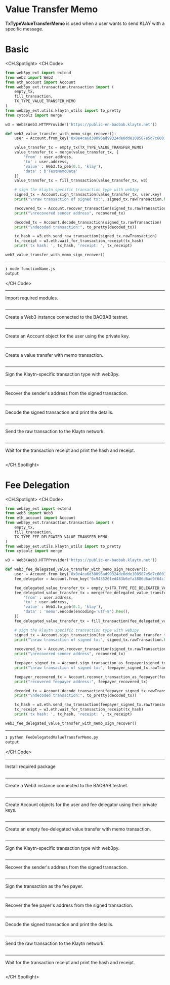 # Value Transfer Memo
**TxTypeValueTransferMemo** is used when a user wants to send KLAY with a specific message.

# Basic

<CH.Spotlight>
<CH.Code>

```py ValueTransferWithMemo.py
from web3py_ext import extend
from web3 import Web3
from eth_account import Account
from web3py_ext.transaction.transaction import (
    empty_tx,
    fill_transaction,
    TX_TYPE_VALUE_TRANSFER_MEMO
)
from web3py_ext.utils.klaytn_utils import to_pretty
from cytoolz import merge

w3 = Web3(Web3.HTTPProvider('https://public-en-baobab.klaytn.net'))

def web3_value_transfer_with_memo_sign_recover():
    user = Account.from_key('0x0e4ca6d38096ad99324de0dde108587e5d7c600165ae4cd6c2462c597458c2b8')

    value_transfer_tx = empty_tx(TX_TYPE_VALUE_TRANSFER_MEMO)
    value_transfer_tx = merge(value_transfer_tx, {
        'from' : user.address,
        'to' : user.address,
        'value' : Web3.to_peb(0.1, 'klay'),
        'data' : b'TestMemoData'
    })
    value_transfer_tx = fill_transaction(value_transfer_tx, w3)

    # sign the klaytn specific transaction type with web3py
    signed_tx = Account.sign_transaction(value_transfer_tx, user.key)
    print("\nraw transaction of signed tx:", signed_tx.rawTransaction.hex())

    recovered_tx = Account.recover_transaction(signed_tx.rawTransaction)
    print("\nrecovered sender address", recovered_tx)

    decoded_tx = Account.decode_transaction(signed_tx.rawTransaction)
    print("\ndecoded transaction:", to_pretty(decoded_tx))

    tx_hash = w3.eth.send_raw_transaction(signed_tx.rawTransaction)
    tx_receipt = w3.eth.wait_for_transaction_receipt(tx_hash)
    print('tx hash: ', tx_hash, 'receipt: ', tx_receipt)

web3_value_transfer_with_memo_sign_recover()

```




---
```zsh output
❯ node functionName.js
output
```
</CH.Code>






---

Import required modules.

```py ValueTransferWithMemo.py focus=1:10

```
---

Create a Web3 instance connected to the BAOBAB testnet.
```py ValueTransferWithMemo.py focus=12

```
---
Create an Account object for the user using the private key.

```py ValueTransferWithMemo.py focus=15

```
---
Create a value transfer with memo transaction.

```py ValueTransferWithMemo.py focus=17:24

```
---

Sign the Klaytn-specific transaction type with web3py.
```py ValueTransferWithMemo.py focus=27:28

```
---

 Recover the sender's address from the signed transaction.
```py ValueTransferWithMemo.py focus=30:31

```
---
Decode the signed transaction and print the details.

```py ValueTransferWithMemo.py focus=33:34

```
---
Send the raw transaction to the Klaytn network.

```py ValueTransferWithMemo.py focus=36

```
---
Wait for the transaction receipt and print the hash and receipt.

```py ValueTransferWithMemo.py focus=37:39

```




</CH.Spotlight>

# Fee Delegation

<CH.Spotlight>
<CH.Code>

```py FeeDelegatedValueTransferMemo.py
from web3py_ext import extend
from web3 import Web3
from eth_account import Account
from web3py_ext.transaction.transaction import (
    empty_tx,
    fill_transaction,
    TX_TYPE_FEE_DELEGATED_VALUE_TRANSFER_MEMO
)
from web3py_ext.utils.klaytn_utils import to_pretty
from cytoolz import merge

w3 = Web3(Web3.HTTPProvider('https://public-en-baobab.klaytn.net'))

def web3_fee_delegated_value_transfer_with_memo_sign_recover():
    user = Account.from_key('0x0e4ca6d38096ad99324de0dde108587e5d7c600165ae4cd6c2462c597458c2b8')
    fee_delegator = Account.from_key('0x9435261ed483b6efa3886d6ad9f64c12078a0e28d8d80715c773e16fc000cff4')

    fee_delegated_value_transfer_tx = empty_tx(TX_TYPE_FEE_DELEGATED_VALUE_TRANSFER_MEMO)
    fee_delegated_value_transfer_tx = merge(fee_delegated_value_transfer_tx, {
        'from' : user.address,
        'to' : user.address,
        'value' : Web3.to_peb(0.1, 'klay'),
        'data' : 'memo'.encode(encoding='utf-8').hex(),
    })
    fee_delegated_value_transfer_tx = fill_transaction(fee_delegated_value_transfer_tx, w3)

    # sign the klaytn specific transaction type with web3py
    signed_tx = Account.sign_transaction(fee_delegated_value_transfer_tx, user.key)
    print("\nraw transaction of signed tx:", signed_tx.rawTransaction.hex())
 
    recovered_tx = Account.recover_transaction(signed_tx.rawTransaction)
    print("\nrecovered sender address", recovered_tx)

    feepayer_signed_tx = Account.sign_transaction_as_feepayer(signed_tx.rawTransaction, fee_delegator.address, fee_delegator.key)
    print("\nraw transaction of signed tx:", feepayer_signed_tx.rawTransaction.hex())

    feepayer_recovered_tx = Account.recover_transaction_as_feepayer(feepayer_signed_tx.rawTransaction)
    print("recovered feepayer address:", feepayer_recovered_tx)

    decoded_tx = Account.decode_transaction(feepayer_signed_tx.rawTransaction)
    print("\ndecoded transaction:", to_pretty(decoded_tx))

    tx_hash = w3.eth.send_raw_transaction(feepayer_signed_tx.rawTransaction)
    tx_receipt = w3.eth.wait_for_transaction_receipt(tx_hash)
    print('tx hash: ', tx_hash, 'receipt: ', tx_receipt)

web3_fee_delegated_value_transfer_with_memo_sign_recover()

```




---
```zsh output
❯ python FeeDelegatedValueTransferMemo.py
output
```
</CH.Code>






---

Install required package
```py FeeDelegatedValueTransferMemo.py focus=1:10

```
---
Create a Web3 instance connected to the BAOBAB testnet.

```py FeeDelegatedValueTransferMemo.py focus=12

```
---

Create Account objects for the user and fee delegator using their private keys.
```py FeeDelegatedValueTransferMemo.py focus=15:16

```
---
Create an empty fee-delegated value transfer with memo transaction.

```py FeeDelegatedValueTransferMemo.py focus=18:25

```
---
Sign the Klaytn-specific transaction type with web3py.

```py FeeDelegatedValueTransferMemo.py focus=27:29

```
---
Recover the sender's address from the signed transaction.

```py FeeDelegatedValueTransferMemo.py focus=31:32

```
---
 Sign the transaction as the fee payer.

```py FeeDelegatedValueTransferMemo.py focus=34:35

```
---
Recover the fee payer's address from the signed transaction.

```py FeeDelegatedValueTransferMemo.py focus=37:38

```
---
Decode the signed transaction and print the details.

```py FeeDelegatedValueTransferMemo.py focus=40:41

```
---
Send the raw transaction to the Klaytn network.

```py FeeDelegatedValueTransferMemo.py focus=43

```
---

Wait for the transaction receipt and print the hash and receipt.
```py FeeDelegatedValueTransferMemo.py focus=44:45

```


</CH.Spotlight>